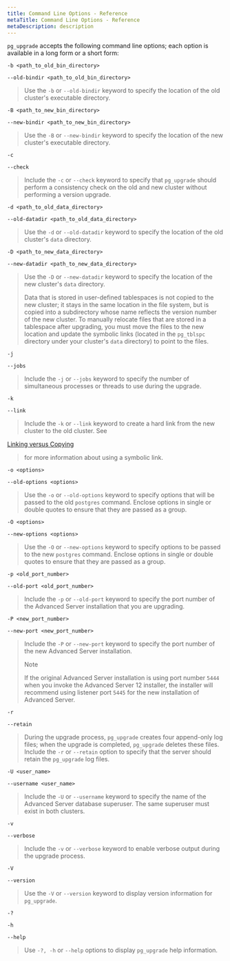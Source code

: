 ```yaml
---
title: Command Line Options - Reference
metaTitle: Command Line Options - Reference
metaDescription: description
---
```


`pg_upgrade` accepts the following command line options; each option is
available in a long form or a short form:

`-b <path_to_old_bin_directory>`

`--old-bindir <path_to_old_bin_directory>`

> Use the `-b` or `--old-bindir` keyword to specify the location of the
> old cluster's executable directory.

`-B <path_to_new_bin_directory>`

`--new-bindir <path_to_new_bin_directory>`

> Use the `-B` or `--new-bindir` keyword to specify the location of the
> new cluster's executable directory.

`-c`

`--check`

> Include the `-c` or `--check` keyword to specify that `pg_upgrade`
> should perform a consistency check on the old and new cluster without
> performing a version upgrade.

`-d <path_to_old_data_directory>`

`--old-datadir <path_to_old_data_directory>`

> Use the `-d` or `--old-datadir` keyword to specify the location of the
> old cluster's `data` directory.

`-D <path_to_new_data_directory>`

`--new-datadir <path_to_new_data_directory>`

> Use the `-D` or `--new-datadir` keyword to specify the location of the
> new cluster's `data` directory.
> 
> Data that is stored in user-defined tablespaces is not copied to the
> new cluster; it stays in the same location in the file system, but is
> copied into a subdirectory whose name reflects the version number of
> the new cluster. To manually relocate files that are stored in a
> tablespace after upgrading, you must move the files to the new
> location and update the symbolic links (located in the `pg_tblspc`
> directory under your cluster's `data` directory) to point to the
> files.

`-j`

`--jobs`

> Include the `-j` or `--jobs` keyword to specify the number of
> simultaneous processes or threads to use during the upgrade.

`-k`

`--link`

> Include the `-k` or `--link` keyword to create a hard link from the
> new cluster to the old cluster. See

[Linking versus Copying](linking_versus_copying)

> for more information about using a symbolic link.

`-o <options>`

`--old-options <options>`

> Use the `-o` or `--old-options` keyword to specify options that will
> be passed to the old `postgres` command. Enclose options in single or
> double quotes to ensure that they are passed as a group.

`-O <options>`

`--new-options <options>`

> Use the `-O` or `--new-options` keyword to specify options to be
> passed to the new `postgres` command. Enclose options in single or
> double quotes to ensure that they are passed as a group.

`-p <old_port_number>`

`--old-port <old_port_number>`

> Include the `-p` or `--old-port` keyword to specify the port number of
> the Advanced Server installation that you are upgrading.

`-P <new_port_number>`

`--new-port <new_port_number>`

> Include the `-P` or `--new-port` keyword to specify the port number of
> the new Advanced Server installation.
> 
> <div class="note">
> 
> <div class="title">
> 
> Note
> 
> </div>
> 
> If the original Advanced Server installation is using port number
> `5444` when you invoke the Advanced Server 12 installer, the installer
> will recommend using listener port `5445` for the new installation of
> Advanced Server.
> 
> </div>

`-r`

`--retain`

> During the upgrade process, `pg_upgrade` creates four append-only log
> files; when the upgrade is completed, `pg_upgrade` deletes these
> files. Include the `-r` or `--retain` option to specify that the
> server should retain the `pg_upgrade` log files.

`-U <user_name>`

`--username <user_name>`

> Include the `-U` or `--username` keyword to specify the name of the
> Advanced Server database superuser. The same superuser must exist in
> both clusters.

`-v`

`--verbose`

> Include the `-v` or `--verbose` keyword to enable verbose output
> during the upgrade process.

`-V`

`--version`

> Use the `-V` or `--version` keyword to display version information for
> `pg_upgrade`.

`-?`

`-h`

`--help`

> Use `-?, -h` or `--help` options to display `pg_upgrade` help
> information.
